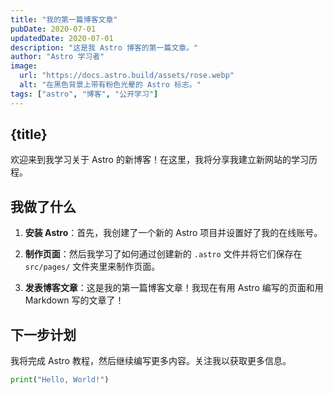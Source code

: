 ```yaml
---
title: "我的第一篇博客文章"
pubDate: 2020-07-01
updatedDate: 2020-07-01
description: "这是我 Astro 博客的第一篇文章。"
author: "Astro 学习者"
image:
  url: "https://docs.astro.build/assets/rose.webp"
  alt: "在黑色背景上带有粉色光晕的 Astro 标志。"
tags: ["astro", "博客", "公开学习"]
---
```



## {title}

 欢迎来到我学习关于 Astro 的新博客！在这里，我将分享我建立新网站的学习历程。

## 我做了什么

1. **安装 Astro**：首先，我创建了一个新的 Astro 项目并设置好了我的在线账号。

2. **制作页面**：然后我学习了如何通过创建新的 `.astro` 文件并将它们保存在 `src/pages/` 文件夹里来制作页面。

3. **发表博客文章**：这是我的第一篇博客文章！我现在有用 Astro 编写的页面和用 Markdown 写的文章了！

## 下一步计划

我将完成 Astro 教程，然后继续编写更多内容。关注我以获取更多信息。

```python
print("Hello, World!")
```
